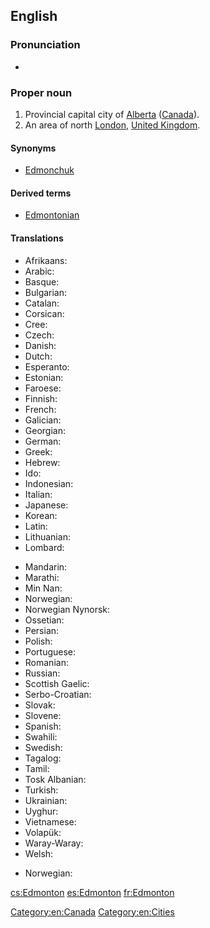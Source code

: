 ==English==
{{wikipedia|Edmonton}}
{{wikipedia|Edmonton, London}}

===Pronunciation===
* {{audio|en-ca-Edmonton.ogg|Audio (CA)}}

===Proper noun===
{{en-proper noun}}

# Provincial capital city of [[Alberta]] ([[Canada]]).
# An area of north [[London]], [[United Kingdom]].

====Synonyms====
* {{sense|Canada}} [[Edmonchuk]] {{qualifier|nickname|informal}}

====Derived terms====
* [[Edmontonian]]

====Translations====
{{trans-top|city in Canada}}
* Afrikaans: {{t-|af|Edmonton}}
* Arabic: {{t-|ar|أدمونتون}}
* Basque: {{t-|eu|Edmonton}}
* Bulgarian: {{t-|bg|Едмънтън}}
* Catalan: {{t-|ca|Edmonton}}
* Corsican: {{t-|co|Edmonton}}
* Cree: {{t-|cr|ᐊᒥᐢᑲᐧᒋᐊᐧᐢᑲᐦᐃᑲᐣ|tr=amiskwaciwâskahikan|sc=Cans}}
* Czech: {{t+|cs|Edmonton}}
* Danish: {{t-|da|Edmonton}}
* Dutch: {{t-|nl|Edmonton}}
* Esperanto: {{t-|eo|Edmontono}}
* Estonian: {{t-|et|Edmonton}}
* Faroese: {{t-|fo|Edmonton}}
* Finnish: {{t-|fi|Edmonton}}
* French: {{t+|fr|Edmonton}}
* Galician: {{t-|gl|Edmonton}}
* Georgian: {{t-|ka|ედმონტონი|sc=Geor}}
* German: {{t-|de|Edmonton}}
* Greek: {{t-|el|Έντμοντον}}
* Hebrew: {{t-|he|אדמונטון}}
* Ido: {{t-|io|Edmonton}}
* Indonesian: {{t-|id|Edmonton}}
* Italian: {{t-|it|Edmonton}}
* Japanese: {{t-|ja|エドモントン|tr=Edomonton}}
* Korean: {{t-|ko|에드먼턴|sc=Hang}}
* Latin: {{t-|la|Edmundopolis}}
* Lithuanian: {{t-|lt|Edmontonas}}
* Lombard: {{tø|lmo|Edmonton}}
{{trans-mid}}
* Mandarin: {{t|cmn|埃德蒙顿|sc=Hani}}
* Marathi: {{t-|mr|एडमंटन|sc=Deva}}
* Min Nan: {{t-|nan|Edmonton}}
* Norwegian: {{t-|no|Edmonton}}
* Norwegian Nynorsk: {{t-|nn|Edmonton}}
* Ossetian: {{tø|os|Эдмонтон|sc=Cyrl}}
* Persian: {{t-|fa|ادمونتون}}
* Polish: {{t-|pl|Edmonton}}
* Portuguese: {{t-|pt|Edmonton}}
* Romanian: {{t-|ro|Edmonton}}
* Russian: {{t-|ru|Эдмонтон|tr=Edmonton}}
* Scottish Gaelic: {{t-|gd|Edmonton}}
* Serbo-Croatian: {{t-|sh|Едмонтон|tr=Edmonton|sc=Cyrl}}
* Slovak: {{t-|sk|Edmonton}}
* Slovene: {{t-|sl|Edmonton}}
* Spanish: {{t+|es|Edmonton}}
* Swahili: {{t-|sw|Edmonton}}
* Swedish: {{t-|sv|Edmonton}}
* Tagalog: {{t-|tl|Edmonton}}
* Tamil: {{t-|ta|எட்மன்டன்}}
* Tosk Albanian: {{t-|als|Edmonton}}
* Turkish: {{t-|tr|Edmonton}}
* Ukrainian: {{t-|uk|Едмонтон|tr=Edmonton}}
* Uyghur: {{t-|ug|Édmonton|sc=ug-Arab}}
* Vietnamese: {{t-|vi|Edmonton}}
* Volapük: {{t-|vo|Edmonton}}
* Waray-Waray: {{tø|war|Edmonton}}
* Welsh: {{t-|cy|Edmonton}}
{{trans-bottom}}

{{trans-top|area of London}}
* Norwegian: {{t-|no|Edmonton}}
{{trans-mid}}
{{trans-bottom}}

[[Category:en:Canada]]
[[Category:en:Cities]]

[[cs:Edmonton]]
[[es:Edmonton]]
[[fr:Edmonton]]